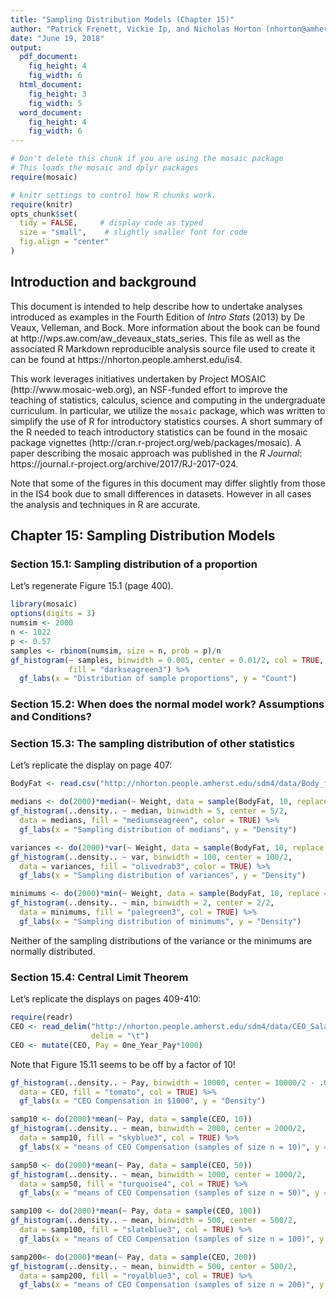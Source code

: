 ```yaml
---
title: "Sampling Distribution Models (Chapter 15)"
author: "Patrick Frenett, Vickie Ip, and Nicholas Horton (nhorton@amherst.edu)"
date: "June 19, 2018"
output: 
  pdf_document:
    fig_height: 4
    fig_width: 6
  html_document:
    fig_height: 3
    fig_width: 5
  word_document:
    fig_height: 4
    fig_width: 6
---
```

  
  
```r
# Don't delete this chunk if you are using the mosaic package
# This loads the mosaic and dplyr packages
require(mosaic)
```

```r
# knitr settings to control how R chunks work.
require(knitr)
opts_chunk$set(
  tidy = FALSE,     # display code as typed
  size = "small",    # slightly smaller font for code
  fig.align = "center"
)
```

## Introduction and background 

This document is intended to help describe how to undertake analyses introduced 
as examples in the Fourth Edition of *Intro Stats* (2013) by De Veaux, Velleman, and Bock.
More information about the book can be found at http://wps.aw.com/aw_deveaux_stats_series.  This
file as well as the associated R Markdown reproducible analysis source file used to create it can be found at https://nhorton.people.amherst.edu/is4.

This work leverages initiatives undertaken by Project MOSAIC (http://www.mosaic-web.org), an NSF-funded effort to improve the teaching of statistics, calculus, science and computing in the undergraduate curriculum. In particular, we utilize the `mosaic` package, which was written to simplify the use of R for introductory statistics courses. A short summary of the R needed to teach introductory statistics can be found in the mosaic package vignettes (http://cran.r-project.org/web/packages/mosaic). A paper describing the mosaic approach was published in the *R Journal*: https://journal.r-project.org/archive/2017/RJ-2017-024.

Note that some of the figures in this document may differ slightly from those in the IS4 book due to small differences in datasets. However in all cases the analysis and techniques in R are accurate.

## Chapter 15: Sampling Distribution Models

### Section 15.1: Sampling distribution of a proportion

Let's regenerate Figure 15.1 (page 400).

```r
library(mosaic)
options(digits = 3)
numsim <- 2000
n <- 1022
p <- 0.57
samples <- rbinom(numsim, size = n, prob = p)/n
gf_histogram(~ samples, binwidth = 0.005, center = 0.01/2, col = TRUE, 
             fill = "darkseagreen3") %>%
  gf_labs(x = "Distribution of sample proportions", y = "Count")
```

### Section 15.2: When does the normal model work? Assumptions and Conditions?

### Section 15.3: The sampling distribution of other statistics

Let's replicate the display on page 407:

```r
BodyFat <- read.csv("http://nhorton.people.amherst.edu/sdm4/data/Body_fat_complete.csv")
```

```r
medians <- do(2000)*median(~ Weight, data = sample(BodyFat, 10, replace = FALSE))
gf_histogram(..density.. ~ median, binwidth = 5, center = 5/2, 
  data = medians, fill = "mediumseagreen", color = TRUE) %>%
  gf_labs(x = "Sampling distribution of medians", y = "Density")

variances <- do(2000)*var(~ Weight, data = sample(BodyFat, 10, replace = FALSE))
gf_histogram(..density.. ~ var, binwidth = 100, center = 100/2, 
  data = variances, fill = "olivedrab3", color = TRUE) %>%
  gf_labs(x = "Sampling distribution of variances", y = "Density")

minimums <- do(2000)*min(~ Weight, data = sample(BodyFat, 10, replace = FALSE))
gf_histogram(..density.. ~ min, binwidth = 2, center = 2/2, 
  data = minimums, fill = "palegreen3", col = TRUE) %>%
  gf_labs(x = "Sampling distribution of minimums", y = "Density")
```

Neither of the sampling distributions of the variance or the minimums are normally distributed.

### Section 15.4: Central Limit Theorem

Let's replicate the displays on pages 409-410:

```r
require(readr)
CEO <- read_delim("http://nhorton.people.amherst.edu/sdm4/data/CEO_Salary_2012.txt",
                  delim = "\t")
CEO <- mutate(CEO, Pay = One_Year_Pay*1000)
```

Note that Figure 15.11 seems to be off by a factor of 10!
```r
gf_histogram(..density.. ~ Pay, binwidth = 10000, center = 10000/2 - .01, 
  data = CEO, fill = "tomato", col = TRUE) %>%
  gf_labs(x = "CEO Compensation in $1000", y = "Density")
```


```r
samp10 <- do(2000)*mean(~ Pay, data = sample(CEO, 10))
gf_histogram(..density.. ~ mean, binwidth = 2000, center = 2000/2, 
  data = samp10, fill = "skyblue3", col = TRUE) %>%
  gf_labs(x = "means of CEO Compensation (samples of size n = 10)", y = "Density")
```


```r
samp50 <- do(2000)*mean(~ Pay, data = sample(CEO, 50))
gf_histogram(..density.. ~ mean, binwidth = 1000, center = 1000/2, 
  data = samp50, fill = "turquoise4", col = TRUE) %>%
  gf_labs(x = "means of CEO Compensation (samples of size n = 50)", y = "Density")
```

```r
samp100 <- do(2000)*mean(~ Pay, data = sample(CEO, 100))
gf_histogram(..density.. ~ mean, binwidth = 500, center = 500/2, 
  data = samp100, fill = "slateblue3", col = TRUE) %>%
  gf_labs(x = "means of CEO Compensation (samples of size n = 100)", y = "Density")

```

```r
samp200<- do(2000)*mean(~ Pay, data = sample(CEO, 200))
gf_histogram(..density.. ~ mean, binwidth = 500, center = 500/2, 
  data = samp200, fill = "royalblue3", col = TRUE) %>%
  gf_labs(x = "means of CEO Compensation (samples of size n = 200)", y = "Density")
```
